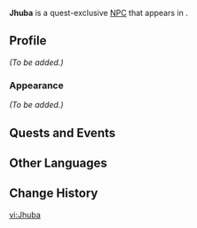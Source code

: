 {{Meta
|missing_NPC_profile  = yes
}}
{{Character Infobox
|type             = Quest NPC
|image            = NPC Jhuba.png
|region           = Sumeru
|location         = Sumeru
|affiliation      = 
|title            = 
|ancestry         = <!-- Clan/family -->
|father           = 
|mother           = 
|spouse           = 
|sibling          = 
|siblingNote      = 
|child            = 
|relative         = 
|voiceEN          = 
|voiceCN          = 
|voiceJP          = 
}}
'''Jhuba''' is a quest-exclusive [[NPC]] that appears in {{Quest|Suspicious Smuggling Case}}.

==Profile==
''(To be added.)''

===Appearance===
''(To be added.)''

==Quests and Events==
{{Quests and Events}}

==Other Languages==
{{Other Languages
|default_hidden = 1
|en      = Jhuba
|zhs     = 朱巴
|zhs_rm  = Zhūbā
|zht     = 朱巴
|zht_rm  = Zhūbā
|ja      = ジューバー
|ja_rm   = Juubaa
|ko      = 주바
|es      = Yuba
|fr      = Jhuba
|ru      = Джуба
|th      = Jhuba
|vi      = Jhuba
|de      = Jhuba
|id      = Jhuba
|pt      = Jhuba
|tr      = Jhuba
|it      = Jhuba
}}

==Change History==
{{Change History|3.1}}
<!--
==References==
{{Reflist}}
-->

[[vi:Jhuba]]